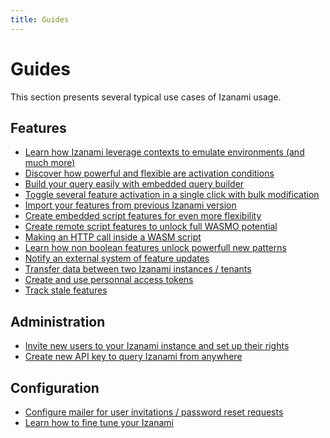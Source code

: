 ```yaml
---
title: Guides
---
```


# Guides

This section presents several typical use cases of Izanami usage.

## Features

- [Learn how Izanami leverage contexts to emulate environments (and much more)](./env-contexts)
- [Discover how powerful and flexible are activation conditions](./multi-conditions-feature)
- [Build your query easily with embedded query builder](./query-builder)
- [Toggle several feature activation in a single click with bulk modification](./bulk-feature-modification)
- [Import your features from previous Izanami version](./import-from-v1)
- [Create embedded script features for even more flexibility](./local-scripts)
- [Create remote script features to unlock full WASMO potential](./remote-script)
- [Making an HTTP call inside a WASM script](./http-calls-in-scripts)
- [Learn how non boolean features unlock powerfull new patterns](./non-boolean-features)
- [Notify an external system of feature updates](./webhooks)
- [Transfer data between two Izanami instances / tenants](./transfer-data)
- [Create and use personnal access tokens](./personnal-access-tokens)
- [Track stale features](./stales-features)

## Administration

- [Invite new users to your Izanami instance and set up their rights](./user-invitation)
- [Create new API key to query Izanami from anywhere](./key-configuration)

## Configuration

- [Configure mailer for user invitations / password reset requests](./mailer-configuration)
- [Learn how to fine tune your Izanami](./configuration)
